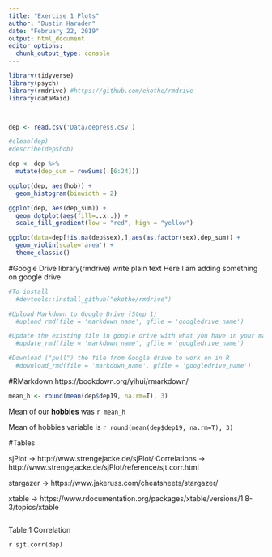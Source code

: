 ```yaml
---
title: "Exercise 1 Plots"
author: "Dustin Haraden"
date: "February 22, 2019"
output: html_document
editor_options: 
  chunk_output_type: console
---
```



```r
library(tidyverse)
library(psych)
library(rmdrive) #https://github.com/ekothe/rmdrive
library(dataMaid)



dep <- read.csv('Data/depress.csv')

#clean(dep)
#describe(dep$hob)

dep <- dep %>% 
  mutate(dep_sum = rowSums(.[6:24]))


```


```r
ggplot(dep, aes(hob)) +
  geom_histogram(binwidth = 2)

ggplot(dep, aes(dep_sum)) + 
  geom_dotplot(aes(fill=..x..)) + 
  scale_fill_gradient(low = "red", high = "yellow")

ggplot(data=dep[!is.na(dep$sex),],aes(as.factor(sex),dep_sum)) +
  geom_violin(scale='area') +
  theme_classic()
```

#Google Drive library(rmdrive)
write plain text 
Here I am adding something on google drive

```r

#To install
  #devtools::install_github("ekothe/rmdrive")

#Upload Markdown to Google Drive (Step 1)
  #upload_rmd(file = 'markdown_name', gfile = 'googledrive_name')

#Update the existing file in google drive with what you have in your markdown
  #update_rmd(file = 'markdown_name', gfile = 'googledrive_name')

#Download ("pull") the file from Google drive to work on in R
  #download_rmd(file = 'markdown_name', gfile = 'googledrive_name')

```

#RMarkdown 
  https://bookdown.org/yihui/rmarkdown/ 
  
```r
mean_h <- round(mean(dep$dep19, na.rm=T), 3)
```

Mean of our **hobbies** was `r mean_h`

Mean of hobbies variable is `r round(mean(dep$dep19, na.rm=T), 3)`

#Tables

sjPlot -> http://www.strengejacke.de/sjPlot/
  Correlations -> http://www.strengejacke.de/sjPlot/reference/sjt.corr.html 
  
stargazer -> https://www.jakeruss.com/cheatsheets/stargazer/ 

xtable -> https://www.rdocumentation.org/packages/xtable/versions/1.8-3/topics/xtable

```r


```

Table 1 Correlation

`r sjt.corr(dep)` 